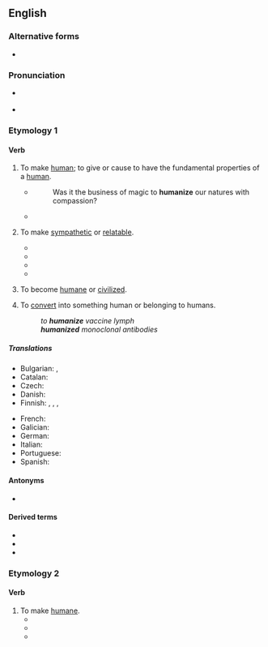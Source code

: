 ==English==

===Alternative forms===
* {{alter|en|humanise||UK}}

===Pronunciation===
* {{a|UK|US}} {{IPA|en|/ˈhjuː.mə.naɪz/}}
* {{hyphenation|en|hu|man|ize}}

===Etymology 1===
{{suffix|en|human|ize}}

====Verb====
{{en-verb}}

# {{lb|en|transitive}} To make [[human]]; to give or cause to have the fundamental properties of a [[human]].
#* {{RQ:Addison Christian}}
#*: Was it the business of magic to '''humanize''' our natures with compassion?
#* {{quote-book|en|year=1963|author={{w|Margery Allingham}}|title={{w|The China Governess}}| chapter=5| url=http://openlibrary.org/works/OL2004261W| passage=A waiter brought his aperitif, which was a small scotch and soda, and as he sipped it gratefully he sighed.<br> &nbsp; &nbsp;‘Civilized,’ he said to Mr. Campion. ‘'''Humanizing'''.’ […] ‘Cigars and summer days and women in big hats with swansdown face-powder, that's what it reminds me of.’}}
# {{lb|en|transitive}} To make [[sympathetic]] or [[relatable]].
#* {{quote-book|en|passage=I think they would try to '''humanize''' the worst villains in history out of their fear that the audience might not like the central character.|author=Robert J. Emery| year=2000| page=267| title=The directors: in their own words|volume=2}}
#* {{quote-journal|en|passage=The Oscar-winning film The Iron Lady '''humanised''' Thatcher.| title=Margaret Thatcher: Let's hear it for the Iron Lady, comedy's greatest straight man| newspaper=The Independent|url=http://www.independent.co.uk/arts-entertainment/tv/features/margaret-thatcher-lets-hear-it-for-the-iron-lady-comedys-greatest-straight-man-8100027.html| date=01-09-2012}}
#* {{quote-book|en|page=40-41|passage=Like the three ceremonial functions based on the Constitutions, these informal chief of state activities emphasize the president's role as the leader of the nation, but many of them also serve to '''humanize''' the president and symbolically bridge the gap between the president and the people.| title=The Powers of the Presidency| author=CQ Press| year=2012}}
#* {{quote-web|en|title=The Amazing Ways Spotify Uses Big Data, AI And Machine Learning To Drive Business Success|author=Bernard Marr|work=Forbes|url=https://www.forbes.com/sites/bernardmarr/2017/10/30/the-amazing-ways-spotify-uses-big-data-ai-and-machine-learning-to-drive-business-success|date=2017-10-30|passage=We can also expect the company to continue to '''humanize''' data in creative ways like it did when it used its vast amounts of data to launch a global ad campaign that highlighted some of the more bizarre user habits of 2016.}}
# {{lb|en|intransitive}} To become [[humane]] or [[civilized]].
# {{lb|en|transitive|medicine}} To [[convert]] into something human or belonging to humans.
#: ''to '''humanize''' vaccine lymph''
#: '''''humanized''' monoclonal antibodies''

=====Translations=====
{{trans-top|to make human}}
* Bulgarian: {{t+|bg|очовечавам}}, {{t+|bg|цивилизовам}}
* Catalan: {{t+|ca|humanitzar }}
* Czech: {{t|cs|humanizovat}}
* Danish: {{t|da|humanisere}}
* Finnish: {{qualifier|transitive}} {{t+|fi|inhimillistää}}, {{t|fi|humaanistaa}}, {{qualifier|intransitive}} {{t+|fi|inhimillistyä}}, {{t|fi|humaanistua}}
{{trans-mid}}
* French: {{t+|fr|humaniser}}
* Galician: {{t|gl|humanizar}}
* German: {{t+|de|     humanisieren }}
* Italian: {{t|it|umanizzare}}
* Portuguese: {{t+|pt|humanizar}}
* Spanish: {{t+|es|humanizar}}
{{trans-bottom}}

====Antonyms====
* {{l|en|dehumanize}}

====Derived terms====
* {{l|en|humanization}}
* {{l|en|humanizable}}
* {{l|en|humanizer}}

===Etymology 2===
{{suffix|en|humane|ize}}

====Verb====
{{en-verb}}

# To make [[humane]].
#* {{quote-book|en|passage=In China, as in India, Buddhism '''humanized''' the government and the people. It was a Chinese Emperor, Ming-Ti (a.d. 58-76), converted to Buddhism that abolished the penalty of death.|title=The making of the state|page=102|year=1932|author=Mariadas Ruthnaswamy}}
#* {{quote-book|en|passage=And consequently he '''humanized''' the company. He instituted excellent employee benefits.|title=Lightning in the Sun: A History of Florida Power Corporation, 1899-1974|page=154|year=1974|author=Al Parsons}}
#* {{quote-book|en|passage=Some leftists believed that Cardenas '''humanized''' the government and harmonized its workings with the needs of the common people at the same time that peasant and worker activists placed demands on the political system.|page=145|title=Revolution and Ideology: Images of the Mexican Revolution in the United States|author=John A. Britton|year=1995}}